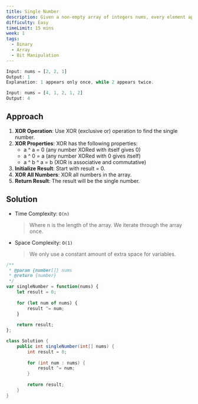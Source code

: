 ```yaml
---
title: Single Number
description: Given a non-empty array of integers nums, every element appears twice except for one. Find that single one. You must implement a solution with a linear runtime complexity and use only constant extra space.
difficulty: Easy
timeLimit: 15 mins
week: 1
tags:
  - Binary
  - Array
  - Bit Manipulation
---
```


```js title="Example"
Input: nums = [2, 2, 1]
Output: 1
Explanation: 1 appears only once, while 2 appears twice.

Input: nums = [4, 1, 2, 1, 2]
Output: 4
```

## Approach

1. **XOR Operation**: Use XOR (exclusive or) operation to find the single number.
2. **XOR Properties**: XOR has the following properties:
   - a ^ a = 0 (any number XORed with itself gives 0)
   - a ^ 0 = a (any number XORed with 0 gives itself)
   - a ^ b ^ a = b (XOR is associative and commutative)
3. **Initialize Result**: Start with result = 0.
4. **XOR All Numbers**: XOR all numbers in the array.
5. **Return Result**: The result will be the single number.

## Solution

- Time Complexity: `O(n)`
  > Where n is the length of the array. We iterate through the array once.
- Space Complexity: `O(1)`
  > We only use a constant amount of extra space for variables.

```js tab="JavaScript"
/**
 * @param {number[]} nums
 * @return {number}
 */
var singleNumber = function(nums) {
    let result = 0;
    
    for (let num of nums) {
        result ^= num;
    }
    
    return result;
};
```

```java tab="Java"
class Solution {
    public int singleNumber(int[] nums) {
        int result = 0;
        
        for (int num : nums) {
            result ^= num;
        }
        
        return result;
    }
}
```
